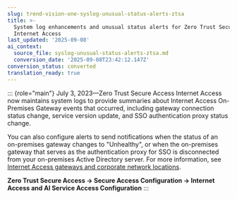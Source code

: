 ```yaml
---
slug: trend-vision-one-syslog-unusual-status-alerts-ztsa
title: >-
  System log enhancements and unusual status alerts for Zero Trust Secure Access
  Internet Access
last_updated: '2025-09-08'
ai_context:
  source_file: syslog-unusual-status-alerts-ztsa.md
  conversion_date: '2025-09-08T23:42:12.147Z'
conversion_status: converted
translation_ready: true
---
```


::: {role="main"}
July 3, 2023—Zero Trust Secure Access Internet Access now maintains system logs to provide summaries about Internet Access On-Premises Gateway events that occurred, including gateway connection status change, service version update, and SSO authentication proxy status change.

You can also configure alerts to send notifications when the status of an on-premises gateway changes to "Unhealthy", or when the on-premises gateway that serves as the authentication proxy for SSO is disconnected from your on-premises Active Directory server. For more information, see [Internet Access gateways and corporate network locations](corporate-network-locations-ia.mdx).

**Zero Trust Secure Access → Secure Access Configuration → Internet Access and AI Service Access Configuration**
:::
